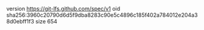 version https://git-lfs.github.com/spec/v1
oid sha256:3960c20790d6d5f9dba8283c90e5c4896c185f402a784012e204a38d0ebff1f3
size 654
